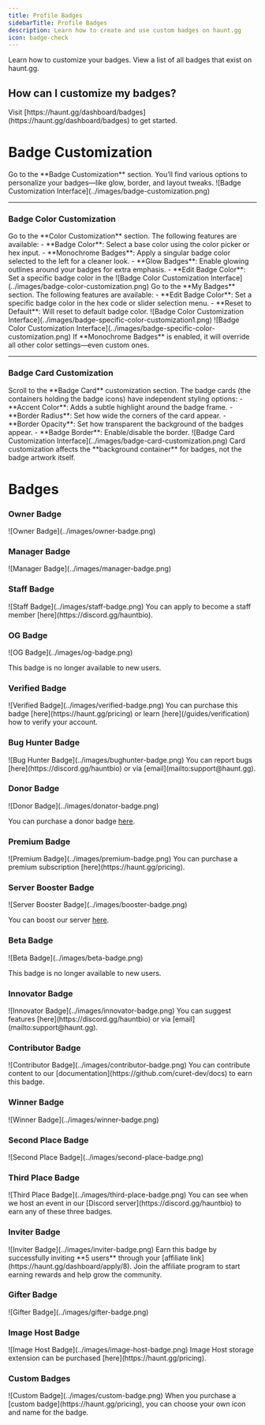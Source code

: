 ```yaml
---
title: Profile Badges
sidebarTitle: Profile Badges
description: Learn how to create and use custom badges on haunt.gg
icon: badge-check
---
```


<div className="mobile-only">
<Card title="Customize Badges" icon="circle-1" href="../customization/badges#badge-customization" horizontal>
Learn how to customize your badges.
</Card>

<Card title="Badges" icon="circle-2" href="../customization/badges#badges" horizontal>
View a list of all badges that exist on haunt.gg.
</Card>
</div>

## How can I customize my badges?

<Steps>
  <Step title="Open the Badge Settings Page">
    Visit [https://haunt.gg/dashboard/badges](https://haunt.gg/dashboard/badges)
    to get started.
  </Step>
</Steps>

# Badge Customization

<Steps>
  <Step title="Open the Section">
    Go to the **Badge Customization** section.
  </Step>
  <Step title="Start Customizing">
    You’ll find various options to personalize your badges—like glow, border,
    and layout tweaks.
  </Step>
</Steps>

<Frame>
  ![Badge Customization Interface](../images/badge-customization.png)
</Frame>

---

### Badge Color Customization

<Steps>
  <Step title="Open the Color Settings">
    Go to the **Color Customization** section.
  </Step>
  <Step title="Explore the Options">
    The following features are available:
    - **Badge Color**: Select a base color using the color picker or hex input.
    - **Monochrome Badges**: Apply a singular badge color selected to the left for a cleaner look.
    - **Glow Badges**: Enable glowing outlines around your badges for extra emphasis.
    - **Edit Badge Color**: Set a specific badge color in the
  </Step>
</Steps>

<Frame>
  ![Badge Color Customization
  Interface](../images/badge-color-customization.png)
</Frame>

<Steps>
  <Step title="Open Badge Settings">Go to the **My Badges** section.</Step>
  <Step title="Explore the Options">
    The following features are available: - **Edit Badge Color**: Set a specific
    badge color in the hex code or slider selection menu. - **Reset to
    Default**: Will reset to default badge color.
  </Step>
</Steps>

<Frame>
  ![Badge Color Customization
  Interface](../images/badge-specific-color-customization1.png)
</Frame>
<Frame>
  ![Badge Color Customization
  Interface](../images/badge-specific-color-customization.png)
</Frame>

<Note>
  If **Monochrome Badges** is enabled, it will override all other color
  settings—even custom ones.
</Note>

---

### Badge Card Customization

<Steps>
  <Step title="Access the Card Settings">
    Scroll to the **Badge Card** customization section.
  </Step>
  <Step title="Adjust Card-Specific Visuals">
    The badge cards (the containers holding the badge icons) have independent
    styling options: - **Accent Color**: Adds a subtle highlight around the
    badge frame. - **Border Radius**: Set how wide the corners of the card
    appear. - **Border Opacity**: Set how transparent the background of the
    badges appear. - **Badge Border**: Enable/disable the border.
  </Step>
</Steps>

<Frame>
  ![Badge Card Customization Interface](../images/badge-card-customization.png)
</Frame>

<Note>
  Card customization affects the **background container** for badges, not the
  badge artwork itself.
</Note>

# Badges

### Owner Badge

<Frame caption="The owner badge is a badge that is given to the owner of haunt.gg.">
  ![Owner Badge](../images/owner-badge.png)
</Frame>

### Manager Badge

<Frame caption="The manager badge is a badge that is given to the manager of haunt.gg.">
  ![Manager Badge](../images/manager-badge.png)
</Frame>

### Staff Badge

<Frame caption="The staff badge is a badge that is given to the staff of haunt.gg.">
  ![Staff Badge](../images/staff-badge.png)
</Frame>

<Note>
  You can apply to become a staff member [here](https://discord.gg/hauntbio).
</Note>

### OG Badge

<Frame caption="The OG badge is a badge that is given to the original members of haunt.gg.">
  ![OG Badge](../images/og-badge.png)
</Frame>

<Note>This badge is no longer available to new users.</Note>

### Verified Badge

<Frame caption="The verified badge is a badge that is given to users who have been verified by haunt.gg.">
  ![Verified Badge](../images/verified-badge.png)
</Frame>

<Note>
  You can purchase this badge [here](https://haunt.gg/pricing) or learn
  [here](/guides/verification) how to verify your account.
</Note>

### Bug Hunter Badge

<Frame caption="The bug hunter badge is a badge that is given to users who have reported bugs to haunt.gg.">
  ![Bug Hunter Badge](../images/bughunter-badge.png)
</Frame>

<Note>
  You can report bugs [here](https://discord.gg/hauntbio) or via
  [email](mailto:support@haunt.gg).
</Note>

### Donor Badge

<Frame caption="The donor badge is a badge that is given to users who have [donated](https://haunt.gg/pricing) to haunt.gg.">
  ![Donor Badge](../images/donator-badge.png)
</Frame>

<Note>You can purchase a donor badge [here](https://haunt.gg/pricing).</Note>

### Premium Badge

<Frame caption="The premium badge is a badge that is given to users who have a [premium subscription](https://haunt.gg/pricing).">
  ![Premium Badge](../images/premium-badge.png)
</Frame>

<Note>
  You can purchase a premium subscription [here](https://haunt.gg/pricing).
</Note>

### Server Booster Badge

<Frame caption="The server booster badge is a badge that is given to users who have boosted our [server](https://discord.gg/hauntbio).">
  ![Server Booster Badge](../images/booster-badge.png)
</Frame>

<Note>You can boost our server [here](https://discord.gg/hauntbio).</Note>

### Beta Badge

<Frame caption="The beta badge is a badge that is given to users who are part of the beta testing program.">
  ![Beta Badge](../images/beta-badge.png)
</Frame>

<Note>This badge is no longer available to new users.</Note>

### Innovator Badge

<Frame caption="The innovator badge is a badge that is given to users who have suggested features that improve our platform.">
  ![Innovator Badge](../images/innovator-badge.png)
</Frame>

<Note>
  You can suggest features [here](https://discord.gg/hauntbio) or via
  [email](mailto:support@haunt.gg).
</Note>

### Contributor Badge

<Frame caption="The contributor badge is a badge that is given to users who have contributed to our platform.">
  ![Contributor Badge](../images/contributor-badge.png)
</Frame>

<Note>
  You can contribute content to our
  [documentation](https://github.com/curet-dev/docs) to earn this badge.
</Note>

### Winner Badge

<Frame caption="The winner badge is given to users who have won an event held by haunt.">
  ![Winner Badge](../images/winner-badge.png)
</Frame>

### Second Place Badge

<Frame caption="The second place badge is given to anyone who came second place in an event held by haunt.">
  ![Second Place Badge](../images/second-place-badge.png)
</Frame>

### Third Place Badge

<Frame caption="The second place badge is given to anyone who came second place in an event held by haunt.">
  ![Third Place Badge](../images/third-place-badge.png)
</Frame>

<Note>
  You can see when we host an event in our [Discord server](https://discord.gg/hauntbio) to earn any of these three badges.
</Note>

### Inviter Badge

<Frame caption="The inviter badge is awarded to users who refer 5 new members to haunt.gg using their affiliate link.">
  ![Inviter Badge](../images/inviter-badge.png)
</Frame>

<Note>
  Earn this badge by successfully inviting **5 users** through your [affiliate
  link](https://haunt.gg/dashboard/apply/8). Join the affiliate program to start
  earning rewards and help grow the community.
</Note>

### Gifter Badge

<Frame caption="Earned by gifting any product to a other user.">
  ![Gifter Badge](../images/gifter-badge.png)
</Frame>

### Image Host Badge

<Frame caption="Earned by purchasing **Image Host storage extension**">
  ![Image Host Badge](../images/image-host-badge.png)
</Frame>

<Note>
  Image Host storage extension can be purchased [here](https://haunt.gg/pricing).
</Note>

### Custom Badges

<Frame caption="The custom badge is a badge that is given to users who have purchased a custom badge.">
  ![Custom Badge](../images/custom-badge.png)
</Frame>

<Note>
  When you purchase a [custom badge](https://haunt.gg/pricing), you can choose
  your own icon and name for the badge.
</Note>
